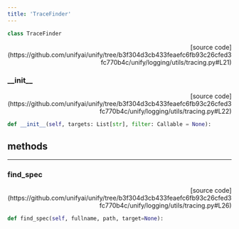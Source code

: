 ```yaml
---
title: 'TraceFinder'
---
```


```python
class TraceFinder
```

<p align="right">[source code](https://github.com/unifyai/unify/tree/b3f304d3cb433feaefc6fb93c26cfed3fc770b4c/unify/logging/utils/tracing.py#L21)</p>



### \_\_init\_\_

<p align="right">[source code](https://github.com/unifyai/unify/tree/b3f304d3cb433feaefc6fb93c26cfed3fc770b4c/unify/logging/utils/tracing.py#L22)</p>

```python
def __init__(self, targets: List[str], filter: Callable = None):
```



## methods

---

### find\_spec

<p align="right">[source code](https://github.com/unifyai/unify/tree/b3f304d3cb433feaefc6fb93c26cfed3fc770b4c/unify/logging/utils/tracing.py#L26)</p>

```python
def find_spec(self, fullname, path, target=None):
```

